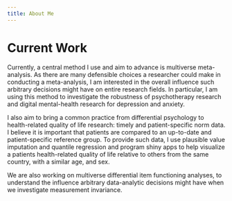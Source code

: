 ```yaml
---
title: About Me
---
```


# Current Work

Currently, a central method I use and aim to advance is multiverse meta-analysis. As there are many defensible choices a researcher could make in conducting a meta-analysis, I am interested in the overall influence such arbitrary decisions might have on entire research fields. In particular, I am using this method to investigate the robustness of psychotherapy research and digital mental-health research for depression and anxiety.

I also aim to bring a common practice from differential psychology to health-related quality of life research: timely and patient-specific norm data. I believe it is important that patients are compared to an up-to-date and patient-specific reference group. To provide such data, I use plausible value imputation and quantile regression and program shiny apps to help visualize a patients health-related quality of life relative to others from the same country, with a similar age, and sex.

We are also working on multiverse differential item functioning analyses, to understand the influence arbitrary data-analytic decisions might have when we investigate measurement invariance.

